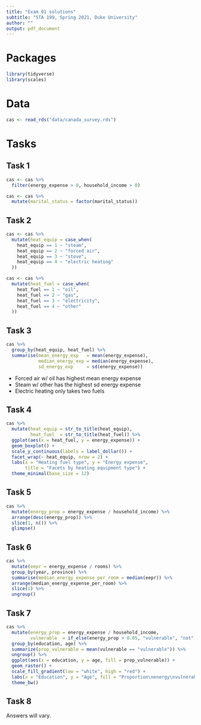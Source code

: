 ```yaml
---
title: "Exam 01 solutions"
subtitle: "STA 199, Spring 2021, Duke University"
author: ""
output: pdf_document
---
```


# Packages

```r
library(tidyverse) 
library(scales)
``` 

# Data

```r
cas <- read_rds("data/canada_survey.rds")
```

# Tasks

## Task 1

```r
cas <- cas %>% 
  filter(energy_expense > 0, household_income > 0)
```

```r
cas <- cas %>% 
  mutate(marital_status = factor(marital_status))
```

## Task 2

```r
cas <- cas %>% 
  mutate(heat_equip = case_when(
    heat_equip == 1 ~ "steam",
    heat_equip == 2 ~ "forced air",
    heat_equip == 3 ~ "stove",
    heat_equip == 4 ~ "electric heating"
  ))
```

```r
cas <- cas %>% 
  mutate(heat_fuel = case_when(
    heat_fuel == 1 ~ "oil",
    heat_fuel == 2 ~ "gas",
    heat_fuel == 3 ~ "electricity",
    heat_fuel == 4 ~ "other"
  ))
```

## Task 3

```r
cas %>% 
  group_by(heat_equip, heat_fuel) %>% 
  summarise(mean_energy_exp   = mean(energy_expense),
            median_energy_exp = median(energy_expense),
            sd_energy_exp     = sd(energy_expense))
```

- Forced air w/ oil has highest mean energy expense
- Steam w/ other has the highest sd energy expense
- Electric heating only takes two fuels

## Task 4

```r
cas %>% 
  mutate(heat_equip = str_to_title(heat_equip),
         heat_fuel  = str_to_title(heat_fuel)) %>% 
  ggplot(aes(x = heat_fuel, y = energy_expense)) +
  geom_boxplot() +
  scale_y_continuous(labels = label_dollar()) +
  facet_wrap(~ heat_equip, nrow = 2) +
  labs(x = "Heating fuel type", y = "Energy expense",
       title = "Facets by heating equipment type") +
  theme_minimal(base_size = 12)
```

## Task 5

```r
cas %>% 
  mutate(energy_prop = energy_expense / household_income) %>% 
  arrange(desc(energy_prop)) %>% 
  slice(1, n()) %>% 
  glimpse()
```

## Task 6

```r
cas %>% 
  mutate(eepr = energy_expense / rooms) %>% 
  group_by(year, province) %>% 
  summarise(median_energy_expense_per_room = median(eepr)) %>% 
  arrange(median_energy_expense_per_room) %>% 
  slice(1) %>% 
  ungroup()
```

## Task 7

```r
cas %>% 
  mutate(energy_prop = energy_expense / household_income,
         vulnerable  = if_else(energy_prop > 0.05, "vulnerable", "not")) %>%
  group_by(education, age) %>%
  summarize(prop_vulnerable = mean(vulnerable == "vulnerable")) %>%
  ungroup() %>%
  ggplot(aes(x = education, y = age, fill = prop_vulnerable)) + 
  geom_raster() + 
  scale_fill_gradient(low = "white", high = "red") +
  labs(x = "Education", y = "Age", fill = "Proportion\nenergy\nvulnerable") +
  theme_bw()
```

## Task 8

Answers will vary.
